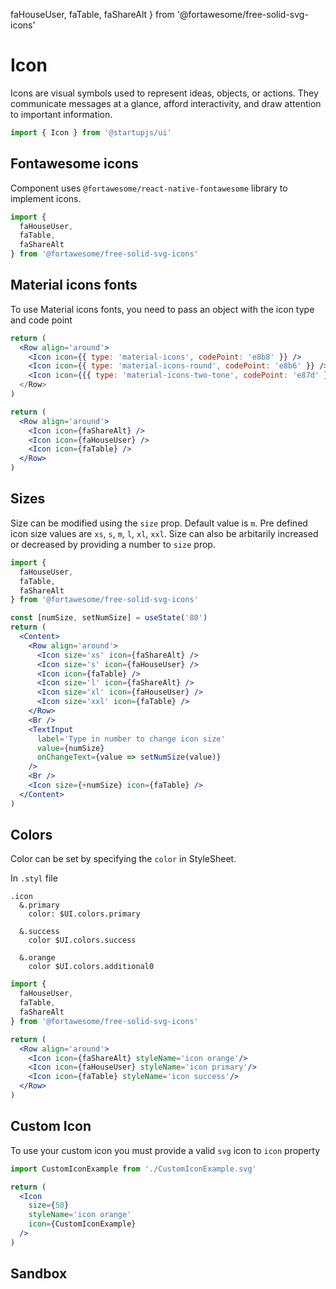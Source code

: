   faHouseUser,
  faTable,
  faShareAlt
} from '@fortawesome/free-solid-svg-icons'

# Icon

Icons are visual symbols used to represent ideas, objects, or actions. They communicate messages at a glance, afford interactivity, and draw attention to important information.

```jsx
import { Icon } from '@startupjs/ui'
```

## Fontawesome icons

Component uses `@fortawesome/react-native-fontawesome` library to implement icons.

```jsx
import {
  faHouseUser,
  faTable,
  faShareAlt
} from '@fortawesome/free-solid-svg-icons'
```

## Material icons fonts

To use Material icons fonts, you need to pass an object with the icon type and code point

```jsx example
return (
  <Row align='around'>
    <Icon icon={{ type: 'material-icons', codePoint: 'e8b8' }} />
    <Icon icon={{ type: 'material-icons-round', codePoint: 'e8b6' }} />
    <Icon icon={{{ type: 'material-icons-two-tone', codePoint: 'e87d' }} />
  </Row>
)
```

```jsx example
return (
  <Row align='around'>
    <Icon icon={faShareAlt} />
    <Icon icon={faHouseUser} />
    <Icon icon={faTable} />
  </Row>
)
```

## Sizes

Size can be modified using the `size` prop. Default value is `m`. Pre defined icon size values are `xs`, `s`, `m`, `l`, `xl`, `xxl`. Size can also be arbitarily increased or decreased by providing a number to `size` prop.

```jsx
import {
  faHouseUser,
  faTable,
  faShareAlt
} from '@fortawesome/free-solid-svg-icons'
```

```jsx example
const [numSize, setNumSize] = useState('80')
return (
  <Content>
    <Row align='around'>
      <Icon size='xs' icon={faShareAlt} />
      <Icon size='s' icon={faHouseUser} />
      <Icon icon={faTable} />
      <Icon size='l' icon={faShareAlt} />
      <Icon size='xl' icon={faHouseUser} />
      <Icon size='xxl' icon={faTable} />
    </Row>
    <Br />
    <TextInput
      label='Type in number to change icon size'
      value={numSize}
      onChangeText={value => setNumSize(value)}
    />
    <Br />
    <Icon size={+numSize} icon={faTable} />
  </Content>
)
```

## Colors

Color can be set by specifying the `color` in StyleSheet.

In `.styl` file
```stylus
.icon
  &.primary
    color: $UI.colors.primary

  &.success
    color $UI.colors.success

  &.orange
    color $UI.colors.additional0
```

```jsx
import {
  faHouseUser,
  faTable,
  faShareAlt
} from '@fortawesome/free-solid-svg-icons'
```

```jsx example
return (
  <Row align='around'>
    <Icon icon={faShareAlt} styleName='icon orange'/>
    <Icon icon={faHouseUser} styleName='icon primary'/>
    <Icon icon={faTable} styleName='icon success'/>
  </Row>
)
```

## Custom Icon

To use your custom icon you must provide a valid `svg` icon to `icon` property

```jsx
import CustomIconExample from './CustomIconExample.svg'
```

```jsx example
return (
  <Icon
    size={50}
    styleName='icon orange'
    icon={CustomIconExample}
  />
)
```

## Sandbox

<Sandbox Component={Icon} />
